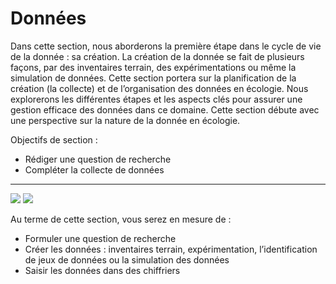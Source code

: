 # Données {#sec-donnees .unnumbered}

Dans cette section, nous aborderons la première étape dans le cycle de vie de la donnée : sa création. La création de la donnée se fait de plusieurs façons, par des inventaires terrain, des expérimentations ou même la simulation de données. Cette section portera sur la planification de la création (la collecte) et de l'organisation des données en écologie. Nous explorerons les différentes étapes et les aspects clés pour assurer une gestion efficace des données dans ce domaine. Cette section débute avec une perspective sur la nature de la donnée en écologie.

Objectifs de section :

- Rédiger une question de recherche
- Compléter la collecte de données

---

[![](https://img.shields.io/badge/HTML-Pr%C3%A9sentation-blue)](https://econumuds.github.io/BIO500/bloc1/) [![](https://img.shields.io/badge/PDF-Pr%C3%A9sentation-yellow)](https://econumuds.github.io/BIO500/bloc1/bloc1.pdf)


Au terme de cette section, vous serez en mesure de :

- Formuler une question de recherche
- Créer les données : inventaires terrain, expérimentation, l'identification de jeux de données ou la simulation des données 
- Saisir les données dans des chiffriers
